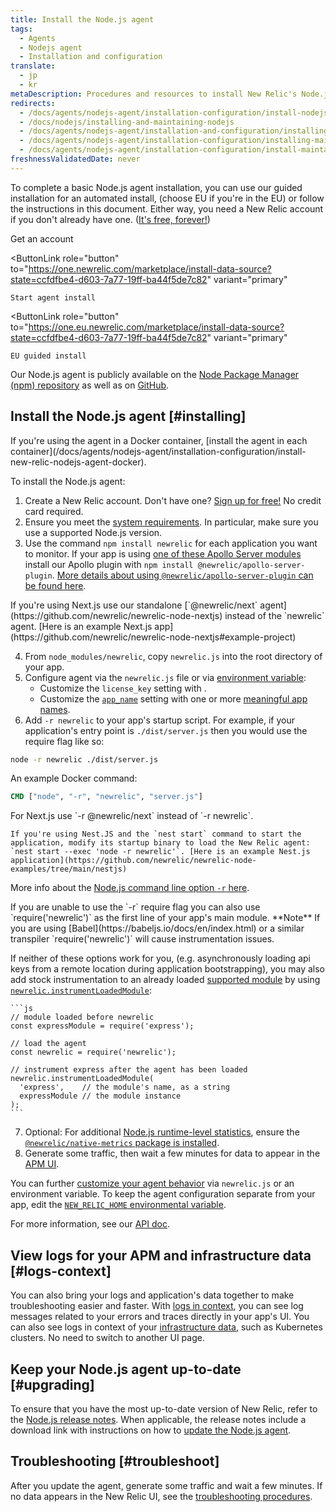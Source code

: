 ```yaml
---
title: Install the Node.js agent
tags:
  - Agents
  - Nodejs agent
  - Installation and configuration
translate:
  - jp
  - kr
metaDescription: Procedures and resources to install New Relic's Node.js agent.
redirects:
  - /docs/agents/nodejs-agent/installation-configuration/install-nodejs-agent
  - /docs/nodejs/installing-and-maintaining-nodejs
  - /docs/agents/nodejs-agent/installation-and-configuration/installing-and-maintaining-nodejs
  - /docs/agents/nodejs-agent/installation-configuration/installing-maintaining-nodejs
  - /docs/agents/nodejs-agent/installation-configuration/install-maintain-nodejs
freshnessValidatedDate: never
---
```


To complete a basic Node.js agent installation, you can use our guided installation for an automated install, (choose EU if you're in the EU) or follow the instructions in this document. Either way, you need a New Relic account if you don't already have one. ([It's free, forever!](/docs/accounts/accounts-billing/new-relic-one-pricing-billing/new-relic-one-pricing-billing/#how-pricing-works))

<ButtonGroup>
  <ButtonLink
    role="button"
    to="https://newrelic.com/signup"
    variant="primary"
  >
    Get an account
  </ButtonLink>

  <ButtonLink
    role="button"
    to="https://one.newrelic.com/marketplace/install-data-source?state=ccfdfbe4-d603-7a77-19ff-ba44f5de7c82"
    variant="primary"
  >
    Start agent install
  </ButtonLink>

  <ButtonLink
    role="button"
    to="https://one.eu.newrelic.com/marketplace/install-data-source?state=ccfdfbe4-d603-7a77-19ff-ba44f5de7c82"
    variant="primary"
  >
    EU guided install
  </ButtonLink>
</ButtonGroup>

Our Node.js agent is publicly available on the [Node Package Manager (npm) repository](https://npmjs.org/package/newrelic) as well as on [GitHub](https://github.com/newrelic/node-newrelic).

## Install the Node.js agent [#installing]

<Callout variant="important">
  If you're using the agent in a Docker container, [install the agent in each container](/docs/agents/nodejs-agent/installation-configuration/install-new-relic-nodejs-agent-docker).
</Callout>

To install the Node.js agent:

1. Create a New Relic account. Don't have one? [Sign up for free!](https://newrelic.com/signup) No credit card required.
2. Ensure you meet the [system requirements](/docs/agents/nodejs-agent/getting-started/compatibility-requirements-nodejs-agent). In particular, make sure you use a supported Node.js version.
3. Use the command `npm install newrelic` for each application you want to monitor. If your app is using [one of these Apollo Server modules](/docs/apm/agents/nodejs-agent/extend-your-instrumentation/apollo-server-plugin-nodejs/) install our Apollo plugin with `npm install @newrelic/apollo-server-plugin`. [More details about using `@newrelic/apollo-server-plugin` can be found here](https://github.com/newrelic/newrelic-node-apollo-server-plugin/tree/main#readme).

  <Callout variant="important">
    If you're using Next.js use our standalone [`@newrelic/next` agent](https://github.com/newrelic/newrelic-node-nextjs) instead of the `newrelic` agent. [Here is an example Next.js app](https://github.com/newrelic/newrelic-node-nextjs#example-project)
  </Callout>

4. From `node_modules/newrelic`, copy `newrelic.js` into the root directory of your app.
5. Configure agent via the `newrelic.js` file or via [environment variable](/docs/agents/nodejs-agent/installation-configuration/nodejs-agent-configuration#environment):
   * Customize the `license_key` setting with <InlinePopover type="licenseKey" />.
   * Customize the [`app_name`](/docs/agents/nodejs-agent/installation-configuration/nodejs-agent-configuration#app_name) setting with one or more [meaningful app names](/docs/apm/new-relic-apm/installation-and-configuration/naming-your-application).
6. Add `-r newrelic` to your app's startup script. For example, if your application's entry point is `./dist/server.js` then you would use the require flag like so:
  ```bash
  node -r newrelic ./dist/server.js
  ```
  An example Docker command:
  ```dockerfile
  CMD ["node", "-r", "newrelic", "server.js"]
  ```

  <Callout variant="important">
    For Next.js use `-r @newrelic/next` instead of `-r newrelic`.

    If you're using Nest.JS and the `nest start` command to start the application, modify its startup binary to load the New Relic agent: `nest start --exec 'node -r newrelic'`. [Here is an example Nest.js application](https://github.com/newrelic/newrelic-node-examples/tree/main/nestjs)
  </Callout>

  More info about the [Node.js command line option `-r` here](https://nodejs.org/api/cli.html#-r---require-module).

  <Callout variant="important">
    If you are unable to use the `-r` require flag you can also use `require('newrelic')` as the first line of your app's main module. <DoNotTranslate>**Note**</DoNotTranslate>   If you are using [Babel](https://babeljs.io/docs/en/index.html) or a similar transpiler `require('newrelic')` will cause instrumentation issues.
  
  If neither of these options work for you, (e.g. asynchronously loading api keys from a remote location during application bootstrapping), you may also add stock instrumentation to an already loaded [supported module](https://github.com/newrelic/node-newrelic/blob/0113eb5f0e707dc662a17d262a841503bab88841/lib/instrumentations.js#L6#L6) by using [`newrelic.instrumentLoadedModule`](/docs/apm/agents/nodejs-agent/api-guides/nodejs-agent-api/#instrumentLoadedModule):
    
    ```js
    // module loaded before newrelic 
    const expressModule = require('express');
    
    // load the agent
    const newrelic = require('newrelic');
  
    // instrument express after the agent has been loaded
    newrelic.instrumentLoadedModule(
      'express',    // the module's name, as a string
      expressModule // the module instance
    );
    ```
  </Callout>

7. Optional: For additional [Node.js runtime-level statistics](/docs/agents/nodejs-agent/supported-features/node-vms-statistics-page), ensure the [`@newrelic/native-metrics` package is installed](/docs/agents/nodejs-agent/supported-features/node-vm-measurements).
8. Generate some traffic, then wait a few minutes for data to appear in the [APM UI](/docs/apm/applications-menu/monitoring/apm-overview-page).

You can further [customize your agent behavior](/docs/agents/nodejs-agent/installation-configuration/nodejs-agent-configuration) via `newrelic.js` or an environment variable. To keep the agent configuration separate from your app, edit the [`NEW_RELIC_HOME` environmental variable](/docs/agents/nodejs-agent/installation-configuration/nodejs-agent-configuration#home).

For more information, see our [API doc](/docs/apm/agents/nodejs-agent/api-guides/nodejs-agent-api/).

<InstallFeedback />

## View logs for your APM and infrastructure data [#logs-context]

You can also bring your logs and application's data together to make troubleshooting easier and faster. With [logs in context](/docs/logs/logs-context/configure-logs-context-nodejs/), you can see log messages related to your errors and traces directly in your app's UI. You can also see logs in context of your [infrastructure data](/docs/logs/forward-logs/forward-your-logs-using-infrastructure-agent/), such as Kubernetes clusters. No need to switch to another UI page.

## Keep your Node.js agent up-to-date [#upgrading]

To ensure that you have the most up-to-date version of New Relic, refer to the [Node.js release notes](/docs/release-notes/agent-release-notes/nodejs-release-notes). When applicable, the release notes include a download link with instructions on how to [update the Node.js agent](/docs/agents/nodejs-agent/installation-configuration/upgrade-nodejs-agent).

## Troubleshooting [#troubleshoot]

After you update the agent, generate some traffic and wait a few minutes. If no data appears in the New Relic UI, see the [troubleshooting procedures](/docs/agents/nodejs-agent/troubleshooting/troubleshooting-your-nodejs-installation).
